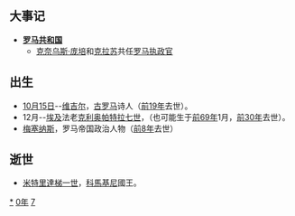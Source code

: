 {{yearTOC|-70|西汉'''[[本始|本始]]四年'''}}

== 大事记 ==
* '''[[罗马共和国|罗马共和国]]'''
** [[克奈乌斯·庞培|克奈乌斯·庞培]]和[[克拉苏|克拉苏]]共任[[罗马执政官|罗马执政官]]

== 出生 ==
* [[10月15日|10月15日]]--[[维吉尔|维吉尔]]，[[古罗马|古罗马]]诗人（[[前19年|前19年]]去世）。
* 12月--[[埃及|埃及]]法老[[克利奥帕特拉七世|克利奥帕特拉七世]]，（也可能生于[[前69年|前69年]]1月，[[前30年|前30年]]去世）。
* [[梅塞纳斯|梅塞纳斯]]，罗马帝国政治人物（[[前8年|前8年]]去世）

== 逝世 ==
{{Wikisource year mention}}
* [[米特里達梯一世_(科馬基尼)|米特里達梯一世]]，[[科馬基尼王國|科馬基尼]]國王。

[[Category:前70年|*]]
[[Category:前70年代|0年]]
[[Category:前1世纪各年|7]]